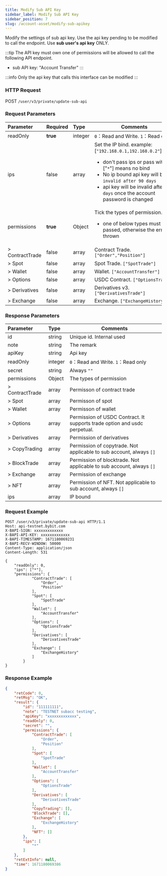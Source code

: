 ```yaml
---
title: Modify Sub API Key
sidebar_label: Modify Sub API Key
sidebar_position: 7
slug: /account-asset/modify-sub-apikey
---
```

Modify the settings of sub api key. Use the api key pending to be modified to call the endpoint. Use **sub user's api key** ONLY.

:::tip
The API key must own one of permissions will be allowed to call the following API endpoint.
* sub API key: "Account Transfer"
:::

:::info
 Only the api key that calls this interface can be modified
:::

### HTTP Request
POST `/user/v3/private/update-sub-api`

### Request Parameters
| Parameter | Required | Type | Comments|
|:----- |:-------|:-----|------ |
|readOnly |<b>true</b> |integer |`0`：Read and Write. `1`：Read only |
|ips |false |array |Set the IP bind. example: [`"192.168.0.1,192.168.0.2"`]<b>note:</b><ul><li>don't pass ips or pass with ["`*`"] means no bind</li><li>No ip bound api key will be `invalid after 90 days`</li><li>api key will be invalid after `7 days` once the account password is changed</li></ul>|
|permissions |<b>true</b> |Object |Tick the types of permission.<ul><li> one of below types must be passed, otherwise the error is thrown</li></ul>|
|> ContractTrade |false |array |Contract Trade. `["Order","Position"]` |
|> Spot |false |array |Spot Trade. `["SpotTrade"]` |
|> Wallet |false |array |Wallet. `["AccountTransfer"]` |
|> Options |false |array |USDC Contract. `["OptionsTrade"]`|
|> Derivatives |false |array |Derivatives v3. `["DerivativesTrade"]`|
|> Exchange |false |array |Exchange. `["ExchangeHistory"]` |

### Response Parameters
| Parameter | Type | Comments|
|:----- |:-----|----- |
|id |string |Unique id. Internal used|
|note |string |The remark |
|apiKey |string |Api key |
|readOnly |integer |`0`：Read and Write. `1`：Read only |
|secret |string |Always `""` |
|permissions |Object |The types of permission |
|> ContractTrade |array |Permisson of contract trade |
|> Spot |array |Permisson of spot |
|> Wallet |array |Permisson of wallet |
|> Options |array |Permission of USDC Contract. It supports trade option and usdc perpetual. |
|> Derivatives |array |Permission of derivatives |
|> CopyTrading |array |Permission of copytrade. Not applicable to sub account, always `[]`|
|> BlockTrade |array |Permission of blocktrade. Not applicable to sub account, always `[]`|
|> Exchange |array |Permission of exchange |
|> NFT |array |Permission of NFT. Not applicable to sub account, always `[]` |
|ips |array |IP bound|

### Request Example

```http
POST /user/v3/private/update-sub-api HTTP/1.1
Host: api-testnet.bybit.com
X-BAPI-SIGN: xxxxxxxxxxxxx
X-BAPI-API-KEY: xxxxxxxxxxxxx
X-BAPI-TIMESTAMP: 1671180069231
X-BAPI-RECV-WINDOW: 50000
Content-Type: application/json
Content-Length: 531

{
    "readOnly": 0,
    "ips": ["*"],
    "permissions": {
            "ContractTrade": [
                "Order",
                "Position"
            ],
            "Spot": [
                "SpotTrade"
            ],
            "Wallet": [
                "AccountTransfer"
            ],
            "Options": [
                "OptionsTrade"
            ],
            "Derivatives": [
                "DerivativesTrade"
            ],
            "Exchange": [
                "ExchangeHistory"
            ]
        }
}
```

### Response Example

```json
{
    "retCode": 0,
    "retMsg": "OK",
    "result": {
        "id": "111111111",
        "note": "TESTNET subacc testing",
        "apiKey": "xxxxxxxxxxxxx",
        "readOnly": 0,
        "secret": "",
        "permissions": {
            "ContractTrade": [
                "Order",
                "Position"
            ],
            "Spot": [
                "SpotTrade"
            ],
            "Wallet": [
                "AccountTransfer"
            ],
            "Options": [
                "OptionsTrade"
            ],
            "Derivatives": [
                "DerivativesTrade"
            ],
            "CopyTrading": [],
            "BlockTrade": [],
            "Exchange": [
                "ExchangeHistory"
            ],
            "NFT": []
        },
        "ips": [
            "*"
        ]
    },
    "retExtInfo": null,
    "time": 1671180069386
}
```
